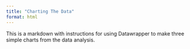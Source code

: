```yaml
---
title: "Charting The Data"
format: html
---
```


This is a markdown with instructions for using Datawrapper to make three simple charts from the data analysis.
